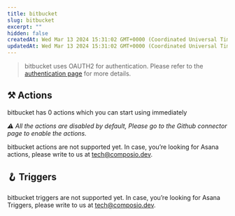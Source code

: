 ```yaml
---
title: bitbucket
slug: bitbucket
excerpt: ""
hidden: false
createdAt: Wed Mar 13 2024 15:31:02 GMT+0000 (Coordinated Universal Time)
updatedAt: Wed Mar 13 2024 15:31:02 GMT+0000 (Coordinated Universal Time)
---
```


> bitbucket uses OAUTH2 for authentication. Please refer to the [authentication page](/docs/authentication) for more details.





## ⚒️ Actions

bitbucket has 0 actions which you can start using immediately

 _⚠️ All the actions are disabled by default, Please go to the Github connector page to enable the actions._

bitbucket actions are not supported yet. In case, you’re looking for Asana actions, please write to us at tech@composio.dev.

## 🪝 Triggers

bitbucket triggers are not supported yet. In case, you’re looking for Asana Triggers, please write to us at tech@composio.dev.
